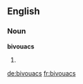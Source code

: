 ==English==

===Noun===
'''bivouacs'''

# {{plural of|[[bivouac]]}}

[[de:bivouacs]]
[[fr:bivouacs]]